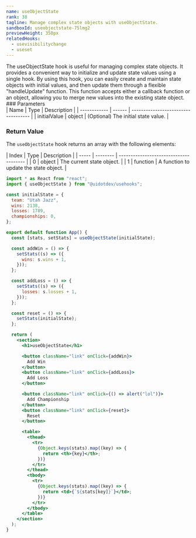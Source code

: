 ```yaml
---
name: useObjectState
rank: 38
tagline: Manage complex state objects with useObjectState.
sandboxId: useobjectstate-75lmg2
previewHeight: 350px
relatedHooks:
  - usevisibilitychange
  - useset
---
```



<HookDescription name={frontmatter.name}>
  The useObjectState hook is useful for managing complex state objects. It
  provides a convenient way to initialize and update state values using a single
  hook. By using this hook, you can easily create and maintain state objects
  with initial values, and then update them through a flexible "handleUpdate"
  function. This function accepts either a callback function or an object,
  allowing you to merge new values into the existing state object.
</HookDescription>

<div class="reference">
  ### Parameters

  <div class="table-container">
  | Name         | Type   | Description                         |
  | ------------ | ------ | ----------------------------------- |
  | initialValue | object | (Optional) The initial state value. |
  </div>

  ### Return Value

  The `useObjectState` hook returns an array with the following elements:

  <div class="table-container">
  | Index | Type     | Description                            |
  | ----- | -------- | -------------------------------------- |
  | 0     | object   | The current state object.              |
  | 1     | function | A function to update the state object. |
  </div>
</div>

<CodePreview
  sandboxId={frontmatter.sandboxId}
  previewHeight={frontmatter.previewHeight}
/>

<StaticCodeContainer>

```jsx
import * as React from "react";
import { useObjectState } from "@uidotdev/usehooks";

const initialState = {
  team: "Utah Jazz",
  wins: 2138,
  losses: 1789,
  championships: 0,
};

export default function App() {
  const [stats, setStats] = useObjectState(initialState);

  const addWin = () => {
    setStats((s) => ({
      wins: s.wins + 1,
    }));
  };

  const addLoss = () => {
    setStats((s) => ({
      losses: s.losses + 1,
    }));
  };

  const reset = () => {
    setStats(initialState);
  };

  return (
    <section>
      <h1>useObjectState</h1>

      <button className="link" onClick={addWin}>
        Add Win
      </button>
      <button className="link" onClick={addLoss}>
        Add Loss
      </button>

      <button className="link" onClick={() => alert("lol")}>
        Add Championship
      </button>
      <button className="link" onClick={reset}>
        Reset
      </button>

      <table>
        <thead>
          <tr>
            {Object.keys(stats).map((key) => {
              return <th>{key}</th>;
            })}
          </tr>
        </thead>
        <tbody>
          <tr>
            {Object.keys(stats).map((key) => {
              return <td>{`${stats[key]}`}</td>;
            })}
          </tr>
        </tbody>
      </table>
    </section>
  );
}
```

</StaticCodeContainer>
